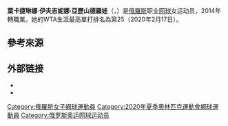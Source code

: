 {{expand|time=2016-10-13T01:29:34+00:00}}
{{unreferenced|time=2016-10-13T01:29:34+00:00}}
{{Infobox 网球
|姓名=Ekaterina Alexandrova
|image= [[File:Alexandrova_WM17_(11)_(36183653035).jpg|250px]]
|国籍={{RUS}}
|生年=1994年
|生日={{birth date and age|mf=yes|1994|11|15}}
|出生地={{RUS}}[[車里雅賓斯克|車里雅賓斯克]]
|居住地=[[捷克|捷克]][[布拉格|布拉格]]
|身高=173
|体重=62
|持拍手=右
|反拍=雙手
|转职业年=2014年
|球拍=
|球衣=
|球鞋=
|单打最高排名=25（2020年2月17日）
|双打最高排名=148（2013年5月6日）
|现单打排名=33（2021年2月6日）
|现双打排名=253（2019年5月20日）
|单打冠军头衔=（WTA）1（ITF）7
|双打冠军头衔=（WTA）1（ITF）0
|职业战绩={{tennis record|won=251|lost=150}}
|雙打職業戰績={{tennis record|won=8|lost=13}}
|奖金=$1,035,869[[美元|美元]]
|澳网最好成绩= 第二輪（2018）
|法网最好成绩= 第二輪（2017,2019）
|温网最好成绩= 第二輪（2016）
|美网最好成绩= 第二輪（2017）
|澳網雙打最好成績= 第二輪（2018）
|法網雙打最好成績= 
|溫網雙打最好成績= 
|美網雙打最好成績= 
|大满贯个数=
}}

'''葉卡捷琳娜·伊夫吉妮娜·亞歷山德羅娃'''（{{lang-ru|'''Екатерина Евгеньевна Александрова'''}}，{{bd|1994年|11月15日|catIdx=Ekaterina, Alexandrova}}）是[[俄羅斯|俄羅斯]]职业[[网球|网球]]女运动员，2014年轉職業。她的WTA生涯最高單打排名為第25（2020年2月17日）。

==參考來源==
{{reflist}}

== 外部链接 ==
{{Commonscat|Ekaterina Alexandrova}}
* {{WTA|18904}}
* {{ITF Profile|id=100097406}}

{{DEFAULTSORT:Alexandrova, Ekaterina}}
[[Category:俄羅斯女子網球運動員|Category:俄羅斯女子網球運動員]]
[[Category:2020年夏季奧林匹克運動會網球運動員|Category:2020年夏季奧林匹克運動會網球運動員]]
[[Category:俄罗斯奥运网球运动员|Category:俄罗斯奥运网球运动员]]
{{tennis-bio-stub}}